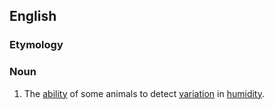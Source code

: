 ==English==

===Etymology===
{{prefix|en|hygro|sensation}}

===Noun===
{{en-noun|-}}

# {{lb|en|biology}} The [[ability]] of some animals to detect [[variation]] in [[humidity]].